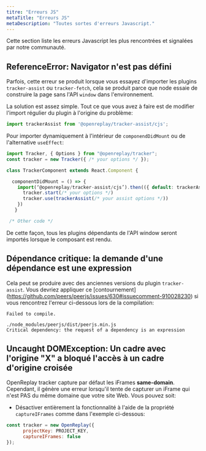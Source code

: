 ```yaml
---
titre: "Erreurs JS"
metaTitle: "Erreurs JS"
metaDescription: "Toutes sortes d'erreurs Javascript."
---
```


Cette section liste les erreurs Javascript les plus rencontrées et signalées par notre communauté.

## ReferenceError: Navigator n'est pas défini

Parfois, cette erreur se produit lorsque vous essayez d'importer les plugins `tracker-assist` ou `tracker-fetch`, cela se produit parce que node essaie de construire la page sans l'API `window` dans l'environnement.

La solution est assez simple. Tout ce que vous avez à faire est de modifier l'import régulier du plugin à l'origine du problème:


```js
import trackerAssist from '@openreplay/tracker-assist/cjs';
```


Pour importer dynamiquement à l'intérieur de `componendDidMount` ou de l'alternative `useEffect`:


```js
import Tracker, { Options } from "@openreplay/tracker";
const tracker = new Tracker({ /* your options */ });

class TrackerComponent extends React.Component {

  componentDidMount = () => {
    import(‘@openreplay/tracker-assist/cjs’).then(({ default: trackerAssist }) => {
      tracker.start(/* your options */)
      tracker.use(trackerAssist(/* your assist options */))
    })
   }

 /* Other code */
```


De cette façon, tous les plugins dépendants de l'API window seront importés lorsque le composant est rendu.

## Dépendance critique: la demande d'une dépendance est une expression

Cela peut se produire avec des anciennes versions du plugin `tracker-assist`. Vous devriez appliquer ce [contournement] (https://github.com/peers/peerjs/issues/630#issuecomment-910028230) si vous rencontrez l'erreur ci-dessous lors de la compilation:


```log
Failed to compile.

./node_modules/peerjs/dist/peerjs.min.js
Critical dependency: the request of a dependency is an expression
```


## Uncaught DOMException: Un cadre avec l'origine "X" a bloqué l'accès à un cadre d'origine croisée

OpenReplay tracker capture par défaut les iFrames **same-domain**. Cependant, il génère une erreur lorsqu'il tente de capturer un iFrame qui n'est PAS du même domaine que votre site Web. Vous pouvez soit:

- Désactiver entièrement la fonctionnalité à l'aide de la propriété `captureIFrames` comme dans l'exemple ci-dessous:


```js
const tracker = new OpenReplay({
      projectKey: PROJECT_KEY,
      captureIFrames: false
});
```

